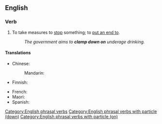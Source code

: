 ==English==

===Verb===
{{head|en|verb}}

# {{lb|en|transitive|idiomatic}} To take measures to [[stop]] something; to [[put an end to]].
#: ''The government aims to '''clamp down on''' underage drinking.''

====Translations====
{{trans-top|to take measures to stop something}}
* Chinese:
*: Mandarin: {{t-needed|cmn}}
* Finnish: {{t+|fi|puuttua}}
{{trans-mid}}
* French: {{t-needed|fr}}
* Maori: {{t|mi|pēhipēhi}}
* Spanish: {{t-needed|es}}
{{trans-bottom}}

[[Category:English phrasal verbs]]
[[Category:English phrasal verbs with particle (down)]]
[[Category:English phrasal verbs with particle (on)]]